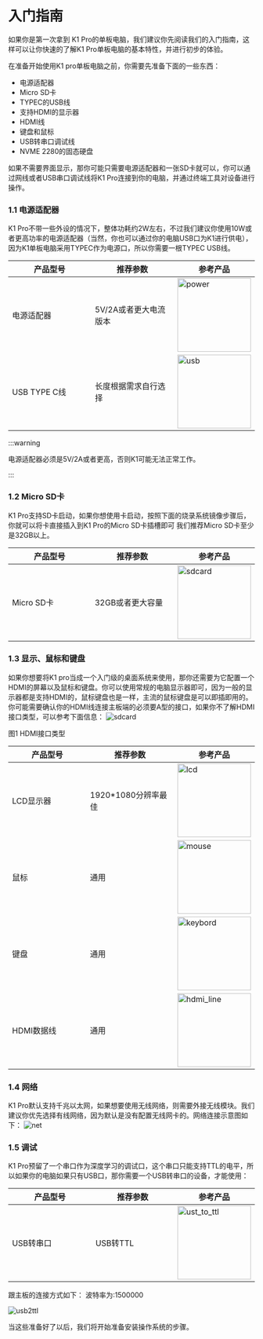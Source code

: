 
# 入门指南

如果你是第一次拿到 K1 Pro的单板电脑，我们建议你先阅读我们的入门指南，这样可以让你快速的了解K1 Pro单板电脑的基本特性，并进行初步的体验。

在准备开始使用K1 pro单板电脑之前，你需要先准备下面的一些东西：

- 电源适配器
- Micro SD卡
- TYPEC的USB线
- 支持HDMI的显示器
- HDMI线
- 键盘和鼠标
- USB转串口调试线
- NVME 2280的固态硬盘

如果不需要界面显示，那你可能只需要电源适配器和一张SD卡就可以，你可以通过网线或者USB串口调试线将K1 Pro连接到你的电脑，并通过终端工具对设备进行操作。

### 1.1 电源适配器

K1 Pro不带一些外设的情况下，整体功耗约2W左右，不过我们建议你使用10W或者更高功率的电源适配器（当然，你也可以通过你的电脑USB口为K1进行供电），因为K1单板电脑采用TYPEC作为电源口，所以你需要一根TYPEC USB线。

| 产品型号 <img width="150"/>| 推荐参数<img width="150"/> | 参考产品 |
|----------|----------|----------|
| 电源适配器  | 5V/2A或者更大电流版本 |<img src="/img/k1/getting-started/preparation/power_adapter.png" alt="power" width="150" />   |
| USB TYPE C线 | 长度根据需求自行选择 |<img src="/img/k1/getting-started/preparation/usb_typec.png" alt="usb" width="150" />  |

:::warning

电源适配器必须是5V/2A或者更高，否则K1可能无法正常工作。

:::
### 1.2 Micro SD卡

K1 Pro支持SD卡启动，如果你想使用卡启动，按照下面的烧录系统镜像步骤后，你就可以将卡直接插入到K1 Pro的Micro SD卡插槽即可
我们推荐Micro SD卡至少是32GB以上。

| 产品型号<img width="150"/> | 推荐参数<img width="150"/> | 参考产品 |
|----------|----------|----------|
| Micro SD卡 | 32GB或者更大容量 | <img src="/img/k1/getting-started/preparation/sdcard.png" alt="sdcard" width="150" />  |

### 1.3 显示、鼠标和键盘

如果你想要将K1 pro当成一个入门级的桌面系统来使用，那你还需要为它配置一个HDMI的屏幕以及鼠标和键盘。你可以使用常规的电脑显示器即可，因为一般的显示器都是支持HDMI的，鼠标键盘也是一样，主流的鼠标键盘是可以即插即用的。你可能需要确认你的HDMI线连接主板端的必须要A型的接口，如果你不了解HDMI接口类型，可以参考下面信息：
<img src="/img/k1/getting-started/preparation/hdmi_type.png" alt="sdcard"  />

<div style={{textAlign: 'center'}}>图1 HDMI接口类型</div>

| 产品型号 <img width="150"/>| 推荐参数<img width="150"/> | 参考产品 |
|----------|----------|----------|
| LCD显示器 | 1920*1080分辨率最佳 | <img src="/img/k1/getting-started/preparation/lcd.png" alt="lcd" width="150" /> |
| 鼠标 | 通用 | <img src="/img/k1/getting-started/preparation/mouse.png" alt="mouse" width="150" /> |
| 键盘 | 通用 | <img src="/img/k1/getting-started/preparation/keybord.png" alt="keybord" width="150" /> |
| HDMI数据线 | 通用 | <img src="/img/k1/getting-started/preparation/hdmi_line.png" alt="hdmi_line" width="150" /> |

### 1.4 网络

K1 Pro默认支持千兆以太网，如果想要使用无线网络，则需要外接无线模块。我们建议你优先选择有线网络，因为默认是没有配置无线网卡的。网络连接示意图如下：
![net](/img/k1pro/getting-started/net.png)

### 1.5 调试

K1 Pro预留了一个串口作为深度学习的调试口，这个串口只能支持TTL的电平，所以如果你的电脑如果只有USB口，那你需要一个USB转串口的设备，才能使用：

| 产品型号 <img width="150"/>| 推荐参数<img width="150"/> | 参考产品 |
|----------|----------|----------|
| USB转串口 | USB转TTL |<img src="/img/k1/getting-started/preparation/ust_to_ttl.png" alt="ust_to_ttl" width="150" />  |

跟主板的连接方式如下：
波特率为:1500000

![usb2ttl](/img/k1pro/getting-started/port_debug.png)

当这些准备好了以后，我们将开始准备安装操作系统的步骤。



